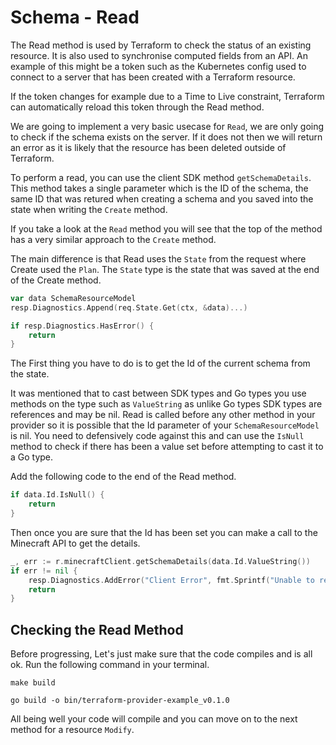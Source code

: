 # Schema - Read

The Read method is used by Terraform to check the status of an existing 
resource. It is also used to synchronise computed fields from an API.
An example of this might be a token such as the Kubernetes config used
to connect to a server that has been created with a Terraform resource.

If the token changes for example due to a Time to Live constraint, Terraform
can automatically reload this token through the Read method.

We are going to implement a very basic usecase for `Read`, we are only going
to check if the schema exists on the server. If it does not then we will 
return an error as it is likely that the resource has been deleted outside
of Terraform.

To perform a read, you can use the client SDK method `getSchemaDetails`.
This method takes a single parameter which is the ID of the schema, the same
ID that was retured when creating a schema and you saved into the state
when writing the `Create` method.

If you take a look at the `Read` method you will see that the top of the
method has a very similar approach to the `Create` method.

The main difference is that Read uses the `State` from the request where
Create used the `Plan`. The `State` type is the state that was saved at the
end of the Create method.

```go
var data SchemaResourceModel
resp.Diagnostics.Append(req.State.Get(ctx, &data)...)

if resp.Diagnostics.HasError() {
	return
}
```

The First thing you have to do is to get the Id of the current schema
from the state.

It was mentioned that to cast between SDK types and Go types you use
methods on the type such as `ValueString` as unlike Go types SDK types are 
references and may be nil. Read is called before any other method in your
provider so it is possible that the Id parameter of your `SchemaResourceModel`
is nil. You need to defensively code against this and can use the `IsNull`
method to check if there has been a value set before attempting to cast it to
a Go type.

Add the following code to the end of the Read method.

```go
if data.Id.IsNull() {
	return
}
```

Then once you are sure that the Id has been set you can make a call to the
Minecraft API to get the details.

```go
_, err := r.minecraftClient.getSchemaDetails(data.Id.ValueString())
if err != nil {
	resp.Diagnostics.AddError("Client Error", fmt.Sprintf("Unable to read schema, got error: %s", err))
	return
}
```

## Checking the Read Method

Before progressing, Let's just make sure that the code compiles and is all 
ok. Run the following command in your terminal.

```shell
make build
```

```shell
go build -o bin/terraform-provider-example_v0.1.0
```

All being well your code will compile and you can move on to the next method 
for a resource `Modify`.